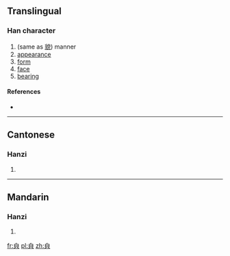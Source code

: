 ==Translingual==

===Han character===
{{Han char|rn=12|rad=八|as=05|sn=7|four=|canj=竹日金 (HAC)}}

# (same as [[貌]]) manner
# [[appearance]]
# [[form]]
# [[face]]
# [[bearing]]

====References====
* {{Han ref|kx=0127.160|hdz=10244.070|uh=34B5|ud=13493}}

----

==Cantonese==

===Hanzi===
{{yue-hanzi|jyut=|y=mau6, mo1}}

# {{defn|lang=yue|sort=八05}}

----

==Mandarin==

===Hanzi===
{{cmn-hanzi|pin=[[mào]] ([[mao4]])|wg=mao<sup>4</sup>}}

# {{defn|lang=cmn|sort=八05}}

[[fr:㒵]]
[[pl:㒵]]
[[zh:㒵]]